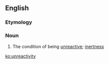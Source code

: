 ==English==

===Etymology===
{{prefix|en|un|reactivity}}

===Noun===
{{en-noun|-}}

# The condition of being [[unreactive]]; [[inertness]]

[[ko:unreactivity]]
